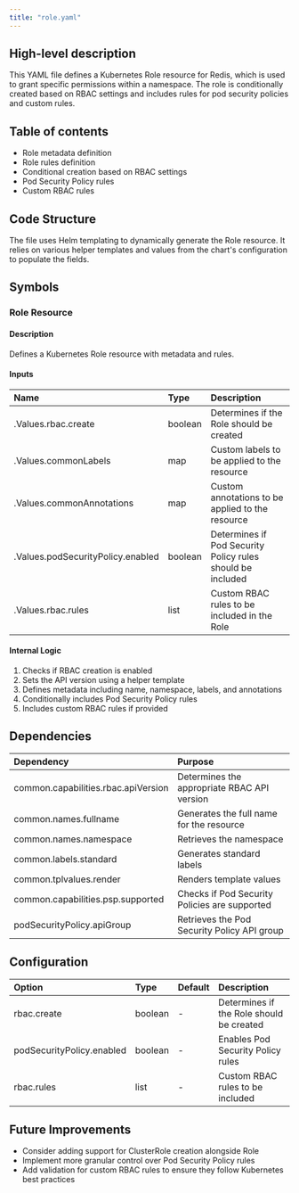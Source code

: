 ```yaml
---
title: "role.yaml"
---
```


## High-level description
This YAML file defines a Kubernetes Role resource for Redis, which is used to grant specific permissions within a namespace. The role is conditionally created based on RBAC settings and includes rules for pod security policies and custom rules.

## Table of contents
- Role metadata definition
- Role rules definition
- Conditional creation based on RBAC settings
- Pod Security Policy rules
- Custom RBAC rules

## Code Structure
The file uses Helm templating to dynamically generate the Role resource. It relies on various helper templates and values from the chart's configuration to populate the fields.

## Symbols

### Role Resource
#### Description
Defines a Kubernetes Role resource with metadata and rules.

#### Inputs
| Name | Type | Description |
|:-----|:-----|:------------|
| .Values.rbac.create | boolean | Determines if the Role should be created |
| .Values.commonLabels | map | Custom labels to be applied to the resource |
| .Values.commonAnnotations | map | Custom annotations to be applied to the resource |
| .Values.podSecurityPolicy.enabled | boolean | Determines if Pod Security Policy rules should be included |
| .Values.rbac.rules | list | Custom RBAC rules to be included in the Role |

#### Internal Logic
1. Checks if RBAC creation is enabled
2. Sets the API version using a helper template
3. Defines metadata including name, namespace, labels, and annotations
4. Conditionally includes Pod Security Policy rules
5. Includes custom RBAC rules if provided

## Dependencies
| Dependency | Purpose |
|:-----------|:--------|
| common.capabilities.rbac.apiVersion | Determines the appropriate RBAC API version |
| common.names.fullname | Generates the full name for the resource |
| common.names.namespace | Retrieves the namespace |
| common.labels.standard | Generates standard labels |
| common.tplvalues.render | Renders template values |
| common.capabilities.psp.supported | Checks if Pod Security Policies are supported |
| podSecurityPolicy.apiGroup | Retrieves the Pod Security Policy API group |

## Configuration
| Option | Type | Default | Description |
|:-------|:-----|:--------|:------------|
| rbac.create | boolean | - | Determines if the Role should be created |
| podSecurityPolicy.enabled | boolean | - | Enables Pod Security Policy rules |
| rbac.rules | list | - | Custom RBAC rules to be included |

## Future Improvements
- Consider adding support for ClusterRole creation alongside Role
- Implement more granular control over Pod Security Policy rules
- Add validation for custom RBAC rules to ensure they follow Kubernetes best practices